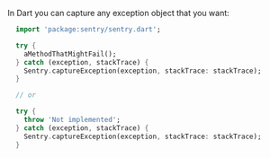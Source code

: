 In Dart you can capture any exception object that you want:

```dart
  import 'package:sentry/sentry.dart';

  try {
    aMethodThatMightFail();
  } catch (exception, stackTrace) {
    Sentry.captureException(exception, stackTrace: stackTrace);
  }

  // or

  try {
    throw 'Not implemented';
  } catch (exception, stackTrace) {
    Sentry.captureException(exception, stackTrace: stackTrace);
  }
```
